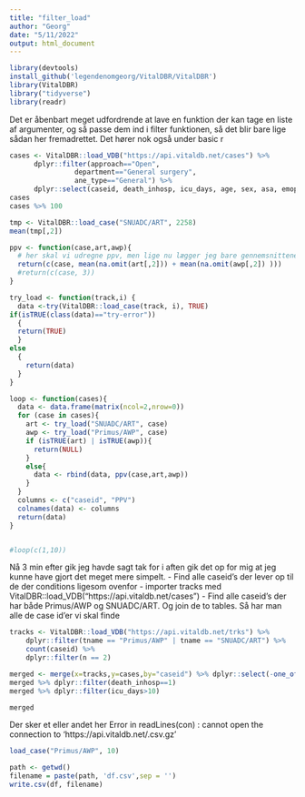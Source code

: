 ```yaml
---
title: "filter_load"
author: "Georg"
date: "5/11/2022"
output: html_document
---
```


```r
library(devtools)
install_github('legendenomgeorg/VitalDBR/VitalDBR')
library(VitalDBR)
library("tidyverse")
library(readr)
```
Det er åbenbart meget udfordrende at lave en funktion der kan tage en liste af argumenter, og så passe dem ind i filter funktionen, så det blir bare lige sådan her fremadrettet. Det hører nok også under basic r
```r
cases <- VitalDBR::load_VDB("https://api.vitaldb.net/cases") %>%
      dplyr::filter(approach=="Open",
                department=="General surgery",
                ane_type=="General") %>%
      dplyr::select(caseid, death_inhosp, icu_days, age, sex, asa, emop, bmi)
cases
cases %>% 100
```

```r

tmp <- VitalDBR::load_case("SNUADC/ART", 2258)
mean(tmp[,2])
```

```r
ppv <- function(case,art,awp){
  # her skal vi udregne ppv, men lige nu lægger jeg bare gennemsnittene sammen
  return(c(case, mean(na.omit(art[,2])) + mean(na.omit(awp[,2]) )))
  #return(c(case, 3))
}

try_load <- function(track,i) {
  data <-try(VitalDBR::load_case(track, i), TRUE)
if(isTRUE(class(data)=="try-error")) 
  {
  return(TRUE) 
  } 
else 
  { 
    return(data)
  } 
}

loop <- function(cases){
  data <- data.frame(matrix(ncol=2,nrow=0))
  for (case in cases){
    art <- try_load("SNUADC/ART", case)
    awp <- try_load("Primus/AWP", case)
    if (isTRUE(art) | isTRUE(awp)){
      return(NULL)
    }
    else{
      data <- rbind(data, ppv(case,art,awp))
    }
  }
  columns <- c("caseid", "PPV")
  colnames(data) <- columns
  return(data)
}


#loop(c(1,10))

```
Nå 3 min efter gik jeg havde sagt tak for i aften gik det op for mig at jeg kunne have gjort det meget mere simpelt. 
- Find alle caseid's der lever op til de der conditions ligesom ovenfor
- importer tracks med VitalDBR::load_VDB("https://api.vitaldb.net/cases")
- Find alle caseid's der har både Primus/AWP og SNUADC/ART. Og join de to tables. Så har man alle de case id'er vi skal finde
```r
tracks <- VitalDBR::load_VDB("https://api.vitaldb.net/trks") %>%
    dplyr::filter(tname == "Primus/AWP" | tname == "SNUADC/ART") %>%
    count(caseid) %>%
    dplyr::filter(n == 2)


```

```r
merged <- merge(x=tracks,y=cases,by="caseid") %>% dplyr::select(-one_of("n"))
merged %>% dplyr::filter(death_inhosp==1)
merged %>% dplyr::filter(icu_days>10)
```


```r
merged
```



Der sker et eller andet her
Error in readLines(con) : 
  cannot open the connection to 'https://api.vitaldb.net/.csv.gz' 



```r
load_case("Primus/AWP", 10)
```



```r
path <- getwd()
filename = paste(path, 'df.csv',sep = '')
write.csv(df, filename)
```



